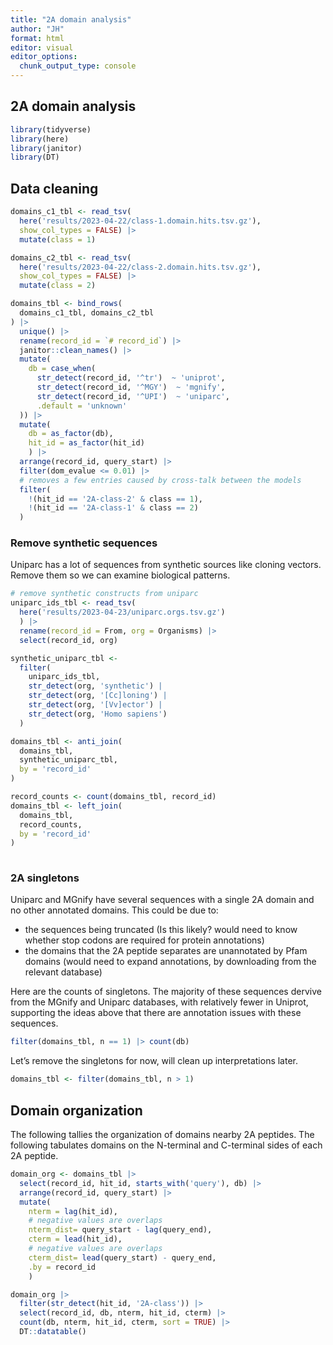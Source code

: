 ```yaml
---
title: "2A domain analysis"
author: "JH"
format: html
editor: visual
editor_options: 
  chunk_output_type: console
---
```


## 2A domain analysis

```r
library(tidyverse)
library(here)
library(janitor)
library(DT)
```

## Data cleaning

```r
domains_c1_tbl <- read_tsv(
  here('results/2023-04-22/class-1.domain.hits.tsv.gz'),
  show_col_types = FALSE) |>
  mutate(class = 1)

domains_c2_tbl <- read_tsv(
  here('results/2023-04-22/class-2.domain.hits.tsv.gz'),
  show_col_types = FALSE) |>
  mutate(class = 2)

domains_tbl <- bind_rows(
  domains_c1_tbl, domains_c2_tbl
) |>
  unique() |>
  rename(record_id = `# record_id`) |>
  janitor::clean_names() |>
  mutate(
    db = case_when(
      str_detect(record_id, '^tr')  ~ 'uniprot',
      str_detect(record_id, '^MGY')  ~ 'mgnify',
      str_detect(record_id, '^UPI')  ~ 'uniparc',
      .default = 'unknown'
  )) |>
  mutate(
    db = as_factor(db),
    hit_id = as_factor(hit_id)
    ) |>
  arrange(record_id, query_start) |>
  filter(dom_evalue <= 0.01) |>
  # removes a few entries caused by cross-talk between the models
  filter(
    !(hit_id == '2A-class-2' & class == 1),
    !(hit_id == '2A-class-1' & class == 2)
  )
```

### Remove synthetic sequences

Uniparc has a lot of sequences from synthetic sources like cloning vectors. Remove them so we can examine biological patterns.

```r
# remove synthetic constructs from uniparc
uniparc_ids_tbl <- read_tsv(
  here('results/2023-04-23/uniparc.orgs.tsv.gz')
  ) |>
  rename(record_id = From, org = Organisms) |>
  select(record_id, org)

synthetic_uniparc_tbl <-
  filter(
    uniparc_ids_tbl,
    str_detect(org, 'synthetic') |
    str_detect(org, '[Cc]loning') |
    str_detect(org, '[Vv]ector') |
    str_detect(org, 'Homo sapiens')
  )

domains_tbl <- anti_join(
  domains_tbl,
  synthetic_uniparc_tbl,
  by = 'record_id'
)

record_counts <- count(domains_tbl, record_id)
domains_tbl <- left_join(
  domains_tbl,
  record_counts,
  by = 'record_id'
)
  
```

### 2A singletons

Uniparc and MGnify have several sequences with a single 2A domain and no other annotated domains. This could be due to:

- the sequences being truncated (Is this likely? would need to know whether stop codons are required for protein annotations)
- the domains that the 2A peptide separates are unannotated by Pfam domains (would need to expand annotations, by downloading from the relevant database)

Here are the counts of singletons. The majority of these sequences dervive from the MGnify and Uniparc databases, with relatively fewer in Uniprot, supporting the ideas above that there are annotation issues with these sequences.

```r
filter(domains_tbl, n == 1) |> count(db)
```

Let's remove the singletons for now, will clean up interpretations later.

```r
domains_tbl <- filter(domains_tbl, n > 1)
```


## Domain organization

The following tallies the organization of domains nearby 2A peptides. The following tabulates domains on the N-terminal and C-terminal sides of each 2A peptide.

```r
domain_org <- domains_tbl |>
  select(record_id, hit_id, starts_with('query'), db) |>
  arrange(record_id, query_start) |>
  mutate(
    nterm = lag(hit_id),
    # negative values are overlaps
    nterm_dist= query_start - lag(query_end),  
    cterm = lead(hit_id),
    # negative values are overlaps
    cterm_dist= lead(query_start) - query_end,  
    .by = record_id
    )

domain_org |>
  filter(str_detect(hit_id, '2A-class')) |>
  select(record_id, db, nterm, hit_id, cterm) |>
  count(db, nterm, hit_id, cterm, sort = TRUE) |>
  DT::datatable()
```


